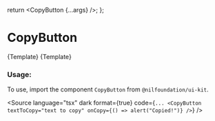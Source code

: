 
<Meta title="Form/CopyButton" component={CopyButton} />

  return <CopyButton {...args} />;
};

# CopyButton

<Canvas isColumn>
  <Story name="Default" args={{ textToCopy: "text to copy" }}>
    {Template}
  </Story>
  <Story
    name="With size"
    args={{
      textToCopy: "text to copy",
      size: BUTTON_SIZE.compact,
    }}
  >
    {Template}
  </Story>
</Canvas>

<ArgsTable of={CopyButton} />

### Usage:

To use, import the component `CopyButton` from `@nilfoundation/ui-kit`.

<Source
  language="tsx"
  dark
  format={true}
  code={`
        ...
         <CopyButton textToCopy="text to copy" onCopy={() => alert("Copied!")} />
  `}
/>
